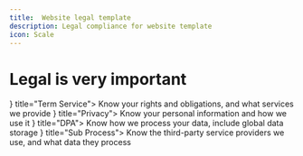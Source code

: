 ```yaml
---
title:  Website legal template
description: Legal compliance for website template
icon: Scale
---
```


# Legal is very important

<Cards>
  <Card icon={<ReceiptText />} title="Term Service">
    Know your rights and obligations, and what services we provide
  </Card>
  <Card icon={<ShieldUser />} title="Privacy">
    Know your personal information and how we use it
  </Card>
  <Card icon={<DPA />} title="DPA">
    Know how we process your data, include global data storage
  </Card>
  <Card icon={<SubP />} title="Sub Process">
    Know the third-party service providers we use, and what data they process
  </Card>
  
</Cards>

